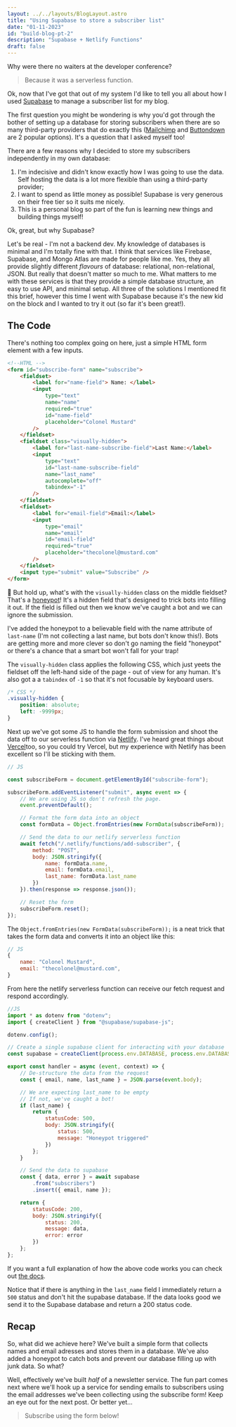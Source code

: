 ```yaml
---
layout: ../../layouts/BlogLayout.astro
title: "Using Supabase to store a subscriber list"
date: "01-11-2023"
id: "build-blog-pt-2"
description: "Supabase + Netlify Functions"
draft: false
---
```



Why were there no waiters at the developer conference?

> Because it was a serverless function.

Ok, now that I've got that out of my system I'd like to tell you all about how I used [Supabase](https://supabase.com/) to manage a subscriber list for my blog.

The first question you might be wondering is why you'd got through the bother of setting up a database for storing subscribers when there are so many third-party providers that do exactly this ([Mailchimp](https://mailchimp.com/) and [Buttondown](https://buttondown.email/) are 2 popular options). It's a question that I asked myself too!

There are a few reasons why I decided to store my subscribers independently in my own database:

1. I'm indecisive and didn't know exactly how I was going to use the data. Self hosting the data is a lot more flexible than using a third-party provider;
2. I want to spend as little money as possible! Supabase is very generous on their free tier so it suits me nicely.
3. This is a personal blog so part of the fun is learning new things and building things myself!

Ok, great, but why Supabase?

Let's be real - I'm not a backend dev. My knowledge of databases is minimal and I'm totally fine with that. I think that services like Firebase, Supabase, and Mongo Atlas are made for people like me. Yes, they all provide slightly different _flavours_ of database: relational, non-relational, JSON. But really that doesn't matter so much to me. What matters to me with these services is that they provide a simple database structure, an easy to use API, and minimal setup. All three of the solutions I mentioned fit this brief, however this time I went with Supabase because it's the new kid on the block and I wanted to try it out (so far it's been great!).

## The Code

There's nothing too complex going on here, just a simple HTML form element with a few inputs.

```html
<!--HTML -->
<form id="subscribe-form" name="subscribe">
	<fieldset>
		<label for="name-field"> Name: </label>
		<input
			type="text"
			name="name"
			required="true"
			id="name-field"
			placeholder="Colonel Mustard"
		/>
	</fieldset>
	<fieldset class="visually-hidden">
		<label for="last-name-subscribe-field">Last Name:</label>
		<input
			type="text"
			id="last-name-subscribe-field"
			name="last_name"
			autocomplete="off"
			tabindex="-1"
		/>
	</fieldset>
	<fieldset>
		<label for="email-field">Email:</label>
		<input
			type="email"
			name="email"
			id="email-field"
			required="true"
			placeholder="thecolonel@mustard.com"
		/>
	</fieldset>
	<input type="submit" value="Subscribe" />
</form>
```

🤔 But hold up, what's with the `visually-hidden` class on the middle fieldset? That's a [honeypot](<https://en.wikipedia.org/wiki/Honeypot_(computing)>)! It's a hidden field that's designed to trick bots into filling it out. If the field is filled out then we know we've caught a bot and we can ignore the submission.

I've added the honeypot to a believable field with the name attribute of `last-name` (I'm not collecting a last name, but bots don't know this!). Bots are getting more and more clever so don't go naming the field "honeypot" or there's a chance that a smart bot won't fall for your trap!

The `visually-hidden` class applies the following CSS, which just yeets the fieldset off the left-hand side of the page - out of view for any human. It's also got a a `tabindex` of `-1` so that it's not focusable by keyboard users.

```css
/* CSS */
.visually-hidden {
	position: absolute;
	left: -9999px;
}
```

Next up we've got some JS to handle the form submission and shoot the data off to our serverless function via [Netlify](https://www.netlify.com/). I've heard great things about [Vercel](https://vercel.com/)too, so you could try Vercel, but my experience with Netlify has been excellent so I'll be sticking with them.

```js
// JS

const subscribeForm = document.getElementById("subscribe-form");

subscribeForm.addEventListener("submit", async event => {
	// We are using JS so don't refresh the page.
	event.preventDefault();

	// Format the form data into an object
	const formData = Object.fromEntries(new FormData(subscribeForm));

	// Send the data to our netlify serverless function
	await fetch("/.netlify/functions/add-subscriber", {
		method: "POST",
		body: JSON.stringify({
			name: formData.name,
			email: formData.email,
			last_name: formData.last_name
		})
	}).then(response => response.json());

	// Reset the form
	subscribeForm.reset();
});
```

The `Object.fromEntries(new FormData(subscribeForm));` is a neat trick that takes the form data and converts it into an object like this:

```js
// JS
{
	name: "Colonel Mustard",
	email: "thecolonel@mustard.com",
}
```

From here the netlify serverless function can receive our fetch request and respond accordingly.

```js
//JS
import * as dotenv from "dotenv";
import { createClient } from "@supabase/supabase-js";

dotenv.config();

// Create a single supabase client for interacting with your database
const supabase = createClient(process.env.DATABASE, process.env.DATABASE_KEY);

export const handler = async (event, context) => {
	// De-structure the data from the request
	const { email, name, last_name } = JSON.parse(event.body);

	// We are expecting last_name to be empty
	// If not, we've caught a bot!
	if (last_name) {
		return {
			statusCode: 500,
			body: JSON.stringify({
				status: 500,
				message: "Honeypot triggered"
			})
		};
	}

	// Send the data to supabase
	const { data, error } = await supabase
		.from("subscribers")
		.insert({ email, name });

	return {
		statusCode: 200,
		body: JSON.stringify({
			status: 200,
			message: data,
			error: error
		})
	};
};
```

If you want a full explanation of how the above code works you can check out [the docs](https://docs.netlify.com/functions/overview/).

Notice that if there is anything in the `last_name` field I immediately return a `500` status and don't hit the supabase database. If the data looks good we send it to the Supabase database and return a 200 status code.

## Recap

So, what did we achieve here? We've built a simple form that collects names and email adresses and stores them in a database. We've also added a honeypot to catch bots and prevent our database filling up with junk data. So what?

Well, effectively we've built _half_ of a newsletter service. The fun part comes next where we'll hook up a service for sending emails to subscribers using the email addresses we've been collecting using the subscribe form! Keep an eye out for the next post. Or better yet...

> Subscribe using the form below!
